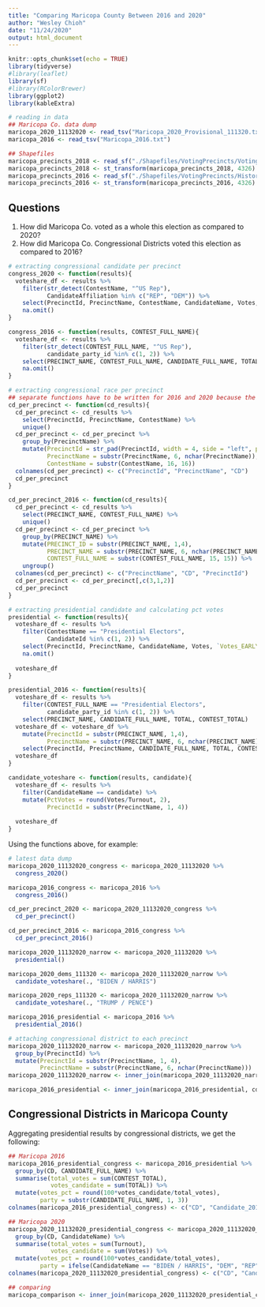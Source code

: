 ```yaml
---
title: "Comparing Maricopa County Between 2016 and 2020"
author: "Wesley Chioh"
date: "11/24/2020"
output: html_document
---
```


```r
knitr::opts_chunk$set(echo = TRUE)
library(tidyverse)
#library(leaflet)
library(sf)
#library(RColorBrewer)
library(ggplot2)
library(kableExtra)

# reading in data
## Maricopa Co. data dump
maricopa_2020_11132020 <- read_tsv("Maricopa_2020_Provisional_111320.txt")
maricopa_2016 <- read_tsv("Maricopa_2016.txt")

## Shapefiles
maricopa_precincts_2018 <- read_sf("./Shapefiles/VotingPrecincts/VotingPrecincts.shp")
maricopa_precincts_2018 <- st_transform(maricopa_precincts_2018, 4326)
maricopa_precincts_2016 <- read_sf("./Shapefiles/VotingPrecincts/HistoricalVotingPrecincts_12thru16.shp")
maricopa_precincts_2016 <- st_transform(maricopa_precincts_2016, 4326)
```

## Questions  
1. How did Maricopa Co. voted as a whole this election as compared to 2020?  
2. How did Maricopa Co. Congressional Districts voted this election as compared to 2016?

```r
# extracting congressional candidate per precinct
congress_2020 <- function(results){
  voteshare_df <- results %>%
    filter(str_detect(ContestName, "^US Rep"),
           CandidateAffiliation %in% c("REP", "DEM")) %>%
    select(PrecinctId, PrecinctName, ContestName, CandidateName, Votes, `Votes_EARLY VOTE`, `Votes_ELECTION DAY`, Votes_PROVISIONAL, `Turnout_EARLY VOTE`, `Turnout_ELECTION DAY`, Registered, Turnout, TurnoutPerc) %>%
    na.omit()
}

congress_2016 <- function(results, CONTEST_FULL_NAME){
  voteshare_df <- results %>%
    filter(str_detect(CONTEST_FULL_NAME, "^US Rep"),
           candidate_party_id %in% c(1, 2)) %>%
    select(PRECINCT_NAME, CONTEST_FULL_NAME, CANDIDATE_FULL_NAME, TOTAL, CONTEST_TOTAL) %>%
    na.omit()
}

# extracting congressional race per precinct
## separate functions have to be written for 2016 and 2020 because the reporting format was different
cd_per_precinct <- function(cd_results){
  cd_per_precinct <- cd_results %>%
    select(PrecinctId, PrecinctName, ContestName) %>%
    unique()
  cd_per_precinct <- cd_per_precinct %>%
    group_by(PrecinctName) %>%
    mutate(PrecinctId = str_pad(PrecinctId, width = 4, side = "left", pad = 0),
           PrecinctName = substr(PrecinctName, 6, nchar(PrecinctName)),
           ContestName = substr(ContestName, 16, 16))
  colnames(cd_per_precinct) <- c("PrecinctId", "PrecinctName", "CD")
  cd_per_precinct
}

cd_per_precinct_2016 <- function(cd_results){
  cd_per_precinct <- cd_results %>%
    select(PRECINCT_NAME, CONTEST_FULL_NAME) %>%
    unique()
  cd_per_precinct <- cd_per_precinct %>%
    group_by(PRECINCT_NAME) %>%
    mutate(PRECINCT_ID = substr(PRECINCT_NAME, 1,4),
           PRECINCT_NAME = substr(PRECINCT_NAME, 6, nchar(PRECINCT_NAME)),
           CONTEST_FULL_NAME = substr(CONTEST_FULL_NAME, 15, 15)) %>%
    ungroup()
  colnames(cd_per_precinct) <- c("PrecinctName", "CD", "PrecinctId")
  cd_per_precinct <- cd_per_precinct[,c(3,1,2)]
  cd_per_precinct
}

# extracting presidential candidate and calculating pct votes
presidential <- function(results){
  voteshare_df <- results %>%
    filter(ContestName == "Presidential Electors",
           CandidateId %in% c(1, 2)) %>%
    select(PrecinctId, PrecinctName, CandidateName, Votes, `Votes_EARLY VOTE`, `Votes_ELECTION DAY`, Votes_PROVISIONAL, `Turnout_EARLY VOTE`, `Turnout_ELECTION DAY`, Registered, Turnout, TurnoutPerc) %>%
    na.omit()
  
  voteshare_df
}

presidential_2016 <- function(results){
  voteshare_df <- results %>%
    filter(CONTEST_FULL_NAME == "Presidential Electors",
           candidate_party_id %in% c(1, 2)) %>%
    select(PRECINCT_NAME, CANDIDATE_FULL_NAME, TOTAL, CONTEST_TOTAL)
  voteshare_df <- voteshare_df %>%
    mutate(PrecinctId = substr(PRECINCT_NAME, 1,4),
           PrecinctName = substr(PRECINCT_NAME, 6, nchar(PRECINCT_NAME))) %>%
    select(PrecinctId, PrecinctName, CANDIDATE_FULL_NAME, TOTAL, CONTEST_TOTAL)
  voteshare_df
}

candidate_voteshare <- function(results, candidate){
  voteshare_df <- results %>%
    filter(CandidateName == candidate) %>%
    mutate(PctVotes = round(Votes/Turnout, 2),
           PrecinctId = substr(PrecinctName, 1, 4))
  
  voteshare_df
}
```
  
Using the functions above, for example:

```r
# latest data dump
maricopa_2020_11132020_congress <- maricopa_2020_11132020 %>%
  congress_2020()

maricopa_2016_congress <- maricopa_2016 %>%
  congress_2016()

cd_per_precinct_2020 <- maricopa_2020_11132020_congress %>%
  cd_per_precinct()

cd_per_precinct_2016 <- maricopa_2016_congress %>%
  cd_per_precinct_2016()

maricopa_2020_11132020_narrow <- maricopa_2020_11132020 %>%
  presidential()

maricopa_2020_dems_111320 <- maricopa_2020_11132020_narrow %>%
  candidate_voteshare(., "BIDEN / HARRIS")

maricopa_2020_reps_111320 <- maricopa_2020_11132020_narrow %>%
  candidate_voteshare(., "TRUMP / PENCE")

maricopa_2016_presidential <- maricopa_2016 %>% 
  presidential_2016()

# attaching congressional district to each precinct
maricopa_2020_11132020_narrow <- maricopa_2020_11132020_narrow %>%
  group_by(PrecinctId) %>%
  mutate(PrecinctId = substr(PrecinctName, 1, 4),
         PrecinctName = substr(PrecinctName, 6, nchar(PrecinctName)))
maricopa_2020_11132020_narrow <- inner_join(maricopa_2020_11132020_narrow, cd_per_precinct_2020)

maricopa_2016_presidential <- inner_join(maricopa_2016_presidential, cd_per_precinct_2016)
```

## Congressional Districts in Maricopa County  
  
Aggregating presidential results by congressional districts, we get the following:  
  
```r
## Maricopa 2016
maricopa_2016_presidential_congress <- maricopa_2016_presidential %>%
  group_by(CD, CANDIDATE_FULL_NAME) %>%
  summarise(total_votes = sum(CONTEST_TOTAL),
            votes_candidate = sum(TOTAL)) %>%
  mutate(votes_pct = round(100*votes_candidate/total_votes),
         party = substr(CANDIDATE_FULL_NAME, 1, 3))
colnames(maricopa_2016_presidential_congress) <- c("CD", "Candidate_2016", "total_votes_2016", "votes_candidate_2016", "votes_pct_2016", "party")

## Maricopa 2020
maricopa_2020_11132020_presidential_congress <- maricopa_2020_11132020_narrow %>%
  group_by(CD, CandidateName) %>%
  summarise(total_votes = sum(Turnout),
            votes_candidate = sum(Votes)) %>%
  mutate(votes_pct = round(100*votes_candidate/total_votes),
         party = ifelse(CandidateName == "BIDEN / HARRIS", "DEM", "REP"))
colnames(maricopa_2020_11132020_presidential_congress) <- c("CD", "Candidate_2020", "total_votes_2020", "votes_candidate_2020", "votes_pct_2020", "party")

## comparing
maricopa_comparison <- inner_join(maricopa_2020_11132020_presidential_congress, maricopa_2016_presidential_congress)

```

